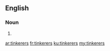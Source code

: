 ==English==

===Noun===
{{head|en|plural}}

# {{plural of|tinkerer|lang=en}}

[[ar:tinkerers]]
[[fr:tinkerers]]
[[ku:tinkerers]]
[[my:tinkerers]]